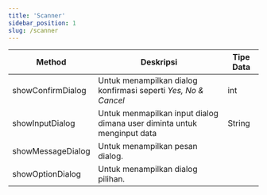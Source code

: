 ```yaml
---
title: 'Scanner'
sidebar_position: 1
slug: /scanner
---
```


| Method            | Deskripsi                                                               | Tipe Data | 
| ----------------- | ----------------------------------------------------------------------- | --------- |
| showConfirmDialog | Untuk menampilkan dialog konfirmasi seperti *Yes, No & Cancel*          | int
| showInputDialog	  | Untuk menmapilkan input dialog dimana user diminta untuk menginput data | String
| showMessageDialog | Untuk menampilkan pesan dialog.                                         |
| showOptionDialog  | Untuk menampilkan dialog pilihan.                                       |
